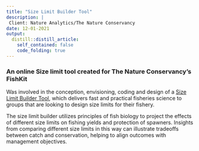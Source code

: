 ```yaml
---
title: "Size Limit Builder Tool"
description: |
 Client: Nature Analytics/The Nature Conservancy
date: 12-01-2021
output:
  distill::distill_article:
    self_contained: false
    code_folding: true
---
```


### An online Size limit tool created for The Nature Conservancy's FishKit

Was involved in the conception, envisioning, coding and design of a [Size Limit Builder Tool](https://fisheriestoolkit.org/size-limits/), which delivers fast and practical fisheries science to groups that are looking to design size limits for their fishery.

The size limit builder utilizes principles of fish biology to project the effects of different size limits on fishing yields and protection of spawners. Insights from comparing different size limits in this way can illustrate tradeoffs between catch and conservation, helping to align outcomes with management objectives.


